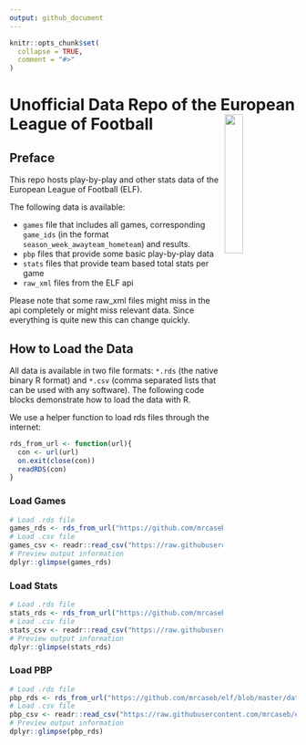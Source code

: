 ```yaml
---
output: github_document
---
```


<!-- README.md is generated from README.Rmd. Please edit that file -->

```r
knitr::opts_chunk$set(
  collapse = TRUE,
  comment = "#>"
)
```

# Unofficial Data Repo of the European League of Football <img src="logo.png" align="right" width="25%" min-width="120px"/>

## Preface

This repo hosts play-by-play and other stats data of the European League of Football (ELF). 

The following data is available:

- `games` file that includes all games, corresponding `game_ids` (in the format `season_week_awayteam_hometeam`) and results. 
- `pbp` files that provide some basic play-by-play data
- `stats` files that provide team based total stats per game
- `raw_xml` files from the ELF api

Please note that some raw_xml files might miss in the api completely or might miss relevant data. Since everything is quite new this can change quickly.

## How to Load the Data

All data is available in two file formats: `*.rds` (the native binary R format) and `*.csv` (comma separated lists that can be used with any software). The following code blocks demonstrate how to load the data with R.

We use a helper function to load rds files through the internet:

```r
rds_from_url <- function(url){
  con <- url(url)
  on.exit(close(con))
  readRDS(con)
}
```


### Load Games

```r
# Load .rds file
games_rds <- rds_from_url("https://github.com/mrcaseb/elf/blob/master/data/elf_games.rds?raw=true")
# Load .csv file
games_csv <- readr::read_csv("https://raw.githubusercontent.com/mrcaseb/elf/master/data/elf_games.csv", col_types = readr::cols())
# Preview output information
dplyr::glimpse(games_rds)
```

### Load Stats

```r
# Load .rds file
stats_rds <- rds_from_url("https://github.com/mrcaseb/elf/blob/master/data/elf_team_stats.rds?raw=true")
# Load .csv file
stats_csv <- readr::read_csv("https://raw.githubusercontent.com/mrcaseb/elf/master/data/elf_team_stats.csv", col_types = readr::cols())
# Preview output information
dplyr::glimpse(stats_rds)
```

### Load PBP

```r
# Load .rds file
pbp_rds <- rds_from_url("https://github.com/mrcaseb/elf/blob/master/data/pbp/elf_pbp_2021.rds?raw=true")
# Load .csv file
pbp_csv <- readr::read_csv("https://raw.githubusercontent.com/mrcaseb/elf/master/data/pbp/elf_pbp_2021.csv", col_types = readr::cols())
# Preview output information
dplyr::glimpse(pbp_rds)
```

